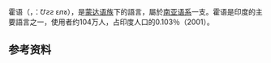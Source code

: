 {{expand|time=2014-05-22T23:45:30+00:00}}
{{refimprove|time=2014-05-22T23:45:30+00:00}}
{{Infobox language
|name=霍语 Ho
|states=[[印度|印度]], [[孟加拉|孟加拉]]
|ethnicity=[[蒙达语族|蒙达语族]]
|speakers={{sigfig|1.04|3}} 百萬
|date=2001 census
|ref=e17
|familycolor=Austro-Asiatic
|fam2=[[Munda_languages|Munda]]
|fam3=[[North_Munda|North Munda]]
|fam4=[[Santali|Santali]]
|fam5=[[kherwari|kherwari]]
|fam6=Mundari
|script= {{tsl|en|Warang Citi|瓦兰齐地文}}（最广泛使用）、[[奥里亚文|奥里亚文]]、[[天城文|天城文]]、[[泰卢固文|泰卢固文]]
|iso3=hoc
|vitality=v
}}
{{incubator|hoc}}

霍语（{{lang-en|Ho language}}，{{tsl|en|Warang Citi|瓦兰齐地文}}：𑢹𑣉𑣉 𑣎𑣋𑣜），是[[蒙达语族|蒙达语族]]下的語言，屬於[[南亚语系|南亚语系]]一支。霍语是印度的主要語言之一，使用者约104万人，占印度人口的0.103％（2001）。

==参考资料==
{{Reflist}}{{Authority control}}
{{印度语言}}
{{lang-stub}}
{{India-stub}}